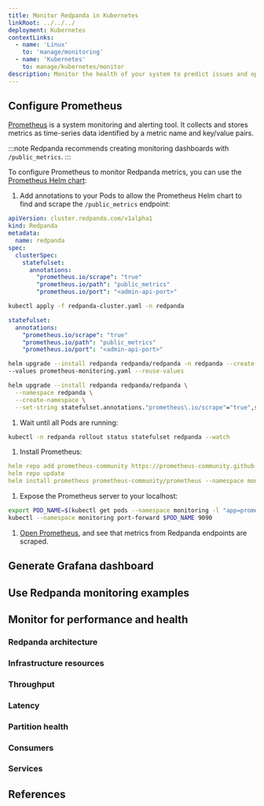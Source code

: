```yaml
---
title: Monitor Redpanda in Kubernetes
linkRoot: ../../../
deployment: Kubernetes
contextLinks:
  - name: 'Linux'
    to: 'manage/monitoring'
  - name: 'Kubernetes'
    to: manage/kubernetes/monitor
description: Monitor the health of your system to predict issues and optimize performance.
---
```


<head>
  <meta name="title" content="Monitor Redpanda in Kubernetes | Redpanda Docs" />
  <meta
    name="description"
    content="Metrics to monitor the health of your system to predict issues and optimize performance."
  />
  <link rel="canonical" href="https://docs.redpanda.com/docs/manage/kubernetes/monitor/" />
</head>


<ContextLink frontmatter={frontMatter}
/>

<Intro frontmatter={frontMatter}/>

## Configure Prometheus

[Prometheus](https://prometheus.io/) is a system monitoring and alerting tool. It collects and stores metrics as time-series data identified by a metric name and key/value pairs.

:::note
Redpanda recommends creating monitoring dashboards with `/public_metrics`.
:::

To configure Prometheus to monitor Redpanda metrics, you can use the [Prometheus Helm chart](https://github.com/prometheus-community/helm-charts/tree/main/charts/prometheus):

1. Add annotations to your Pods to allow the Prometheus Helm chart to find and scrape the `/public_metrics` endpoint:

  <Tabs groupId="kubernetes-tool">
  <TabItem value="operator" label="Helm + Operator">

  ```yaml title="redpanda-cluster.yaml"
  apiVersion: cluster.redpanda.com/v1alpha1
  kind: Redpanda
  metadata:
    name: redpanda
  spec:
    clusterSpec:
      statefulset:
        annotations:
          "prometheus.io/scrape": "true"
          "prometheus.io/path": "public_metrics"
          "prometheus.io/port": "<admin-api-port>"
  ```

  ```bash
  kubectl apply -f redpanda-cluster.yaml -n redpanda
  ```

  </TabItem>
  <TabItem value="helm" label="Helm">
  <Tabs groupId="helm-config" queryString>
  <TabItem value="values" label="--values">

  ```yaml title="prometheus-monitoring.yaml"
  statefulset:
    annotations:
      "prometheus.io/scrape": "true"
      "prometheus.io/path": "public_metrics"
      "prometheus.io/port": "<admin-api-port>"
  ```

  ```bash
  helm upgrade --install redpanda redpanda/redpanda -n redpanda --create-namespace \
  --values prometheus-monitoring.yaml --reuse-values
  ```

  </TabItem>
  <TabItem value="flags" label="--set">

  ```bash
  helm upgrade --install redpanda redpanda/redpanda \
    --namespace redpanda \
    --create-namespace \
    --set-string statefulset.annotations."prometheus\.io/scrape"="true",statefulset.annotations."prometheus\.io/path"=public_metrics,statefulset.annotations."prometheus\.io/port"="<admin-api-port>"
  ```

  </TabItem>
  </Tabs>
  </TabItem>
  </Tabs>

1. Wait until all Pods are running:

  ```bash
  kubectl -n redpanda rollout status statefulset redpanda --watch
  ```

1. Install Prometheus:

  ```yaml
  helm repo add prometheus-community https://prometheus-community.github.io/helm-charts
  helm repo update
  helm install prometheus prometheus-community/prometheus --namespace monitoring --create-namespace
  ```

1. Expose the Prometheus server to your localhost:

  ```bash
  export POD_NAME=$(kubectl get pods --namespace monitoring -l "app=prometheus,component=server" -o jsonpath="{.items[0].metadata.name}")
  kubectl --namespace monitoring port-forward $POD_NAME 9090
  ```

1. [Open Prometheus](http://localhost:9090/graph), and see that metrics from Redpanda endpoints are scraped.

## Generate Grafana dashboard

<GenerateGrafanaDashboard frontmatter={frontMatter}/>

## Use Redpanda monitoring examples

<MonitoringExamples/>

## Monitor for performance and health

<MonitorForPerformance/>

### Redpanda architecture

<RedpandaArchitecture frontmatter={frontMatter}/>

### Infrastructure resources

<InfrastructureResources frontmatter={frontMatter}/>

### Throughput

<Throughput frontmatter={frontMatter}/>

### Latency

<Latency frontmatter={frontMatter}/>

### Partition health

<PartitionHealth frontmatter={frontMatter}/>

### Consumers

<Consumers frontmatter={frontMatter}/>

### Services

<Services/>

## References

<References frontmatter={frontMatter}/>